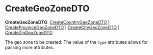 
# CreateGeoZoneDTO

 **CreateGeoZoneDTO**: [CreateCountryGeoZoneDTO](../interfaces/types.FulfillmentTypes.CreateCountryGeoZoneDTO.mdx) \| [CreateProvinceGeoZoneDTO](../interfaces/types.FulfillmentTypes.CreateProvinceGeoZoneDTO.mdx) \| [CreateCityGeoZoneDTO](../interfaces/types.FulfillmentTypes.CreateCityGeoZoneDTO.mdx) \| [CreateZipGeoZoneDTO](../interfaces/types.FulfillmentTypes.CreateZipGeoZoneDTO.mdx)

The geo zone to be created. The value of the `type` attributes allows for passing more attributes.
